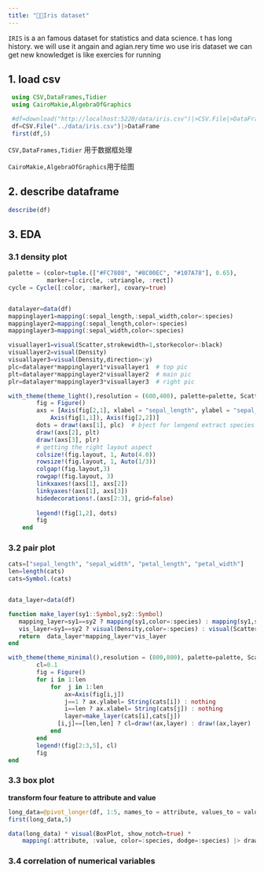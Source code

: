 ```yaml
---
title: "🌺🌸Iris dataset"
---
```


:::{.callout-note title="info"}

`IRIS` is a an famous dataset for statistics and data science. \r
it has long history. we will use it angain and agian.\r
erery time wo use iris dataset we can get new knowledge\r
it is like exercies for running

:::

## 1. load csv
```julia
 using CSV,DataFrames,Tidier
 using CairoMakie,AlgebraOfGraphics

 #df=download("http://localhost:5220/data/iris.csv")|>CSV.File|>DataFrame;
 df=CSV.File("../data/iris.csv")|>DataFrame
 first(df,5)
```

`CSV,DataFrames,Tidier` 用于数据框处理

`CairoMakie,AlgebraOfGraphics`用于绘图



## 2.  describe dataframe
```julia
describe(df)
```

## 3.  EDA 

### 3.1 density plot

```julia

palette = (color=tuple.(["#FC7808", "#8C00EC", "#107A78"], 0.65),
           marker=[:circle, :utriangle, :rect])
cycle = Cycle([:color, :marker], covary=true)


datalayer=data(df)
mappinglayer1=mapping(:sepal_length,:sepal_width,color=:species)
mappinglayer2=mapping(:sepal_length,color=:species)
mappinglayer3=mapping(:sepal_width,color=:species)

visuallayer1=visual(Scatter,strokewidth=1,storkecolor=:black)
visuallayer2=visual(Density)
visuallayer3=visual(Density,direction=:y)
plc=datalayer*mappinglayer1*visuallayer1  # top pic
plt=datalayer*mappinglayer2*visuallayer2  # main pic
plr=datalayer*mappinglayer3*visuallayer3  # right pic

with_theme(theme_light(),resolution = (600,400), palette=palette, Scatter=(cycle=cycle,)) do
        fig = Figure()
        axs = [Axis(fig[2,1], xlabel = "sepal_length", ylabel = "sepal_width"),
            Axis(fig[1,1]), Axis(fig[2,2])]
        dots = draw!(axs[1], plc)  # bject for lengend extract species info
        draw!(axs[2], plt)
        draw!(axs[3], plr)
        # getting the right layout aspect
        colsize!(fig.layout, 1, Auto(4.0))
        rowsize!(fig.layout, 1, Auto(1/3))
        colgap!(fig.layout,3)
        rowgap!(fig.layout, 3)
        linkxaxes!(axs[1], axs[2])
        linkyaxes!(axs[1], axs[3])
        hidedecorations!.(axs[2:3], grid=false)
        
        legend!(fig[1,2], dots)
        fig
    end

```

### 3.2 pair plot 
```julia
cats=["sepal_length", "sepal_width", "petal_length", "petal_width"]
len=length(cats)
cats=Symbol.(cats)


data_layer=data(df)

function make_layer(sy1::Symbol,sy2::Symbol)
   mapping_layer=sy1==sy2 ? mapping(sy1,color=:species) : mapping(sy1,sy2,color=:species)
   vis_layer=sy1==sy2 ? visual(Density,color=:species) : visual(Scatter,color=:species,strokewidth=1,storkecolor=:black)
   return  data_layer*mapping_layer*vis_layer
end

with_theme(theme_minimal(),resolution = (800,800), palette=palette, Scatter=(cycle=cycle,)) do
        cl=0.1
        fig = Figure()
        for i in 1:len
            for  j in 1:len
                ax=Axis(fig[i,j])
                j==1 ? ax.ylabel= String(cats[i]) : nothing
                i==len ? ax.xlabel= String(cats[j]) : nothing
                layer=make_layer(cats[i],cats[j])
              [i,j]==[len,len] ? cl=draw!(ax,layer) : draw!(ax,layer)
            end
        end
        legend!(fig[2:3,5], cl)
        fig
end


```
### 3.3 box plot 

**transform four feature to attribute and value**
```julia

long_data=@pivot_longer(df, 1:5, names_to = attribute, values_to = value,-species)
first(long_data,5)
```


```julia
data(long_data) * visual(BoxPlot, show_notch=true) *
    mapping(:attribute, :value, color=:species, dodge=:species) |> draw
```

### 3.4  correlation of numerical variables

```julia

```







